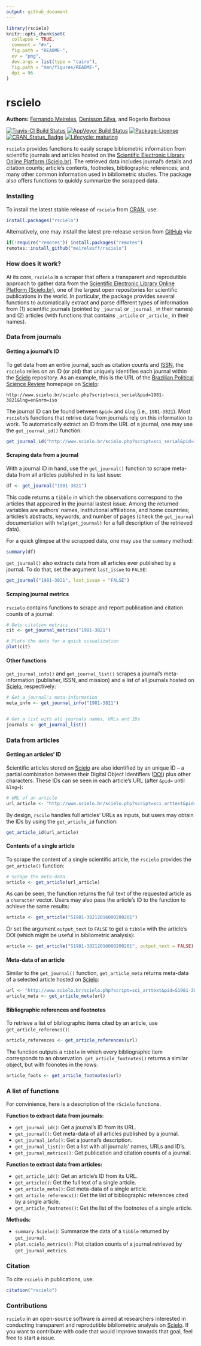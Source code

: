```yaml
---
output: github_document
---
```


```r
library(rscielo)
knitr::opts_chunk$set(
  collapse = TRUE,
  comment = "#>",
  fig.path = "README-",
  ev = "png", 
  dev.args = list(type = "cairo"),
  fig.path = "man/figures/README-",
  dpi = 96
)
```

rscielo
=====

**Authors:** [Fernando Meireles](https://fmeireles.com/), [Denisson Silva](http://denissonsilva.com/), and Rogerio Barbosa<br/>

[![Travis-CI Build Status](https://travis-ci.org/meirelesff/rScielo.svg?branch=master)](https://travis-ci.org/meirelesff/rScielo) [![AppVeyor Build Status](https://ci.appveyor.com/api/projects/status/github/meirelesff/rScielo?branch=master&svg=true)](https://ci.appveyor.com/project/meirelesff/rScielo) [![Package-License](https://img.shields.io/badge/license-GPL%20%28%3E=%202%29-brightgreen.svg?style=flat)](http://www.gnu.org/licenses/gpl-2.0.html) [![CRAN_Status_Badge](http://www.r-pkg.org/badges/version/rscielo)](https://cran.r-project.org/package=rscielo)
[![Lifecycle: maturing](https://img.shields.io/badge/lifecycle-maturing-blue.svg)](https://www.tidyverse.org/lifecycle/#maturing)

`rscielo` provides functions to easily scrape bibliometric information from scientific journals and articles hosted on the [Scientific Electronic Library Online Platform (Scielo.br)](http://www.scielo.br/). The retrieved data includes journal's details and citation counts; article's contents, footnotes, bibliographic references; and many other common information used in bibliometric studies. The package also offers functions to quickly summarize the scrapped data.


### Installing

To install the latest stable release of `rscielo` from [CRAN](http://cran.r-project.org/), use:

```r
install.packages("rscielo")
```

Alternatively, one may install the latest pre-release version from [GitHub](https://github.com/) via:

```r
if(!require("remotes")) install.packages("remotes")
remotes::install_github("meirelesff/rscielo")
```


### How does it work?

At its core, `rscielo` is a scraper that offers a transparent and reprodutible approach to gather data from the [Scientific Electronic Library Online Platform (Scielo.br)](http://www.scielo.br/), one of the largest open repositories for scientific publications in the world. In particular, the package provides several functions to automatically extract and parse different types of information from (1) scientific journals (pointed by `_journal` or `_journal_` in their names)  and (2) articles (with functions that contains `_article` or `_article_` in their names). 



### Data from journals

#### Getting a journal's ID

To get data from an entire journal, such as citation counts and [ISSN](https://en.wikipedia.org/wiki/International_Standard_Serial_Number), the  `rscielo` relies on an ID (or pid) that uniquely identifies each journal within the [Scielo](http://www.scielo.br/) repository. As an example, this is the URL of the [Brazilian Political Science Review](http://www.scielo.br/bpsr/) homepage on [Scielo](http://www.scielo.br/):

```
http://www.scielo.br/scielo.php?script=sci_serial&pid=1981-3821&lng=en&nrm=iso
```

The journal ID can be found between `&pid=` and `&lng` (i.e., `1981-3821`). Most `rscielo`'s functions that retrive data from journals rely on this information to work. To automatically extract an ID from the URL of a journal, one may use the `get_journal_id()` function:

```r
get_journal_id("http://www.scielo.br/scielo.php?script=sci_serial&pid=1981-3821&lng=en&nrm=iso")
```


#### Scraping data from a journal

With a journal ID in hand, use the `get_journal()` function to scrape meta-data from all articles published in its last issue:

```r
df <- get_journal("1981-3821")
```

This code returns a `tibble` in which the observations correspond to the articles that appeared in the journal lastest issue. Among the returned variables are authors' names, institutional affiliations, and home countries; articles's abstracts, keywords, and number of pages (check the `get_journal` documentation with `help(get_journal)` for a full description of the retrieved data).

For a quick glimpse at the scrapped data, one may use the `summary` method:


```r
summary(df)
```


`get_journal()` also extracts data from all articles ever published by a journal. To do that, set the argument `last_issue` to `FALSE`:


```r
get_journal("1981-3821", last_issue = "FALSE")
```


#### Scraping journal metrics

`rscielo` contains functions to scrape and report publication and citation counts of a journal:

```r
# Gets citation metrics
cit <- get_journal_metrics("1981-3821")

# Plots the data for a quick visualization
plot(cit)

```


#### Other functions

`get_journal_info()` and `get_journal_list()` scrapes a journal's meta-information (publisher, ISSN, and mission) and a list of all journals hosted on [Scielo](http://www.scielo.br/), respectively:

```r
# Get a journal's meta-information
meta_info <- get_journal_info("1981-3821")


# Get a list with all journals names, URLs and IDs
journals <- get_journal_list()
```



### Data from articles

#### Getting an articles' ID

Scientific articles stored on [Scielo](http://www.scielo.br/) are also identified by an unique ID -- a partial combination between their Digital Object Identifiers ([DOI](https://en.wikipedia.org/wiki/Digital_object_identifier)) plus other characters. These IDs can se seen in each article's URL (after `&pid=` until `&lng=`):

```r
# URL of an article
url_article <- "http://www.scielo.br/scielo.php?script=sci_arttext&pid=S1981-38212016000200201&lng=en&nrm=iso&tlng=en"
```

By design, `rscilo` handles full articles' URLs as inputs, but users may obtain the IDs by using the `get_article_id` function:

```r
get_article_id(url_article)
```


#### Contents of a single article

To scrape the content of a single scientific article, the `rscielo` provides the `get_article()` function:


```r
# Scrape the meta-data
article <- get_article(url_article)
```

As can be seen, the function returns the full text of the requested article as a `character` vector. Users may also pass the article's ID to the function to achieve the same results:

```r
article <- get_article("S1981-38212016000200201")
```

Or set the argument `output_text` to `FALSE` to get a `tibble` with the article's DOI (which might be useful in bibliometric analysis):

```r
article <- get_article("S1981-38212016000200201", output_text = FALSE)
```


#### Meta-data of an article

Similar to the `get_journal()` function, `get_article_meta` returns meta-data of a selected article hosted on [Scielo](http://www.scielo.br/):

```r
url <- "http://www.scielo.br/scielo.php?script=sci_arttext&pid=S1981-38212016000200201&lng=en&nrm=iso&tlng=en"
article_meta <- get_article_meta(url)
```


#### Bibliographic references and footnotes

To retrieve a list of bibliographic items cited by an article, use `get_article_referencs()`:

```r
article_references <- get_article_references(url)
```

The function outputs a `tibble` in which every bibliographic item corresponds to an observation. `get_article_footnotes()` returns a similar object, but with foonotes in the rows:


```r
article_foots <- get_article_footnotes(url)
```


### A list of functions

For convinience, here is a description of the `rScielo` functions.

**Function to extract data from journals:**

* `get_journal_id()`: Get a journal's ID from its URL.
* `get_journal()`: Get meta-data of all articles published by a journal.
* `get_journal_info()`: Get a journal's description.
* `get_journal_list()`: Get a list with all journals' names, URLs and ID's.
* `get_journal_metrics()`: Get publication and citation counts of a journal.

**Function to extract data from articles:**

* `get_article_id()`: Get an article's ID from its URL.
* `get_article()`: Get the full text of a single article.
* `get_article_meta()`: Get meta-data of a single article.
* `get_article_referencs()`: Get the list of bibliographic references cited by a single article.
* `get_article_footnotes()`: Get the list of the footnotes of a single article.

**Methods:**

* `summary.Scielo()`: Summarize the data of a `tibble` returned by `get_journal`.
* `plot.scielo_metrics()`: Plot citation counts of a journal retrieved by `get_journal_metrics`.


### Citation

To cite `rscielo` in publications, use:

```r
citation("rscielo")
```


### Contributions

`rscielo` in an open-source software is aimed at researchers interested in conducting transparent and reprodutible bibliometric analysis on [Scielo](http://www.scielo.br/). If you want to contribute with code that would improve towards that goal, feel free to start a issue.










